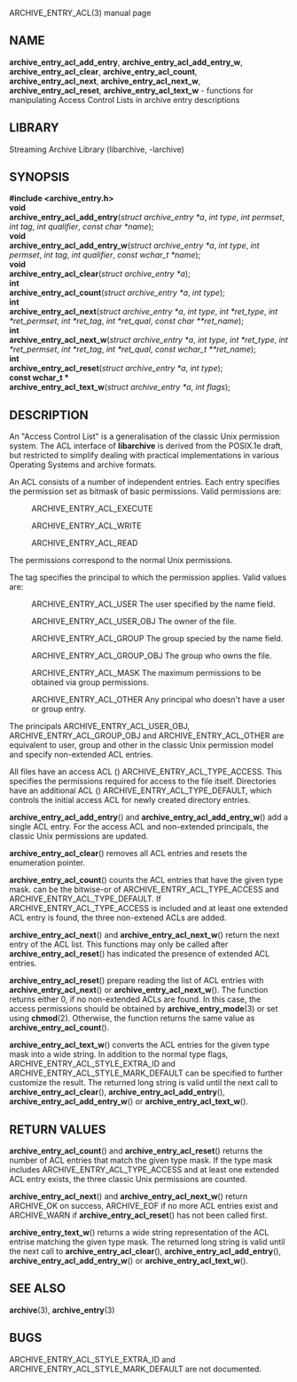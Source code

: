 ARCHIVE_ENTRY_ACL(3) manual page 
== NAME == 
'''archive_entry_acl_add_entry''', 
'''archive_entry_acl_add_entry_w''', 
'''archive_entry_acl_clear''', 
'''archive_entry_acl_count''', 
'''archive_entry_acl_next''', 
'''archive_entry_acl_next_w''', 
'''archive_entry_acl_reset''', 
'''archive_entry_acl_text_w''' 
- functions for manipulating Access Control Lists in archive entry descriptions 
== LIBRARY == 
Streaming Archive Library (libarchive, -larchive) 
== SYNOPSIS == 
'''<nowiki>#include <archive_entry.h></nowiki>''' 
<br> 
'''void''' 
<br> 
'''archive_entry_acl_add_entry'''(''struct archive_entry *a'', ''int type'', ''int permset'', ''int tag'', ''int qualifier'', ''const char *name''); 
<br> 
'''void''' 
<br> 
'''archive_entry_acl_add_entry_w'''(''struct archive_entry *a'', ''int type'', ''int permset'', ''int tag'', ''int qualifier'', ''const wchar_t *name''); 
<br> 
'''void''' 
<br> 
'''archive_entry_acl_clear'''(''struct archive_entry *a''); 
<br> 
'''int''' 
<br> 
'''archive_entry_acl_count'''(''struct archive_entry *a'', ''int type''); 
<br> 
'''int''' 
<br> 
'''archive_entry_acl_next'''(''struct archive_entry *a'', ''int type'', ''int *ret_type'', ''int *ret_permset'', ''int *ret_tag'', ''int *ret_qual'', ''const char **ret_name''); 
<br> 
'''int''' 
<br> 
'''archive_entry_acl_next_w'''(''struct archive_entry *a'', ''int type'', ''int *ret_type'', ''int *ret_permset'', ''int *ret_tag'', ''int *ret_qual'', ''const wchar_t **ret_name''); 
<br> 
'''int''' 
<br> 
'''archive_entry_acl_reset'''(''struct archive_entry *a'', ''int type''); 
<br> 
'''const wchar_t *''' 
<br> 
'''archive_entry_acl_text_w'''(''struct archive_entry *a'', ''int flags''); 
== DESCRIPTION == 
An 
"Access Control List" 
is a generalisation of the classic Unix permission system. 
The ACL interface of 
'''libarchive''' 
is derived from the POSIX.1e draft, but restricted to simplify dealing 
with practical implementations in various Operating Systems and archive formats. 

An ACL consists of a number of independent entries. 
Each entry specifies the permission set as bitmask of basic permissions. 
Valid permissions are: 
<dl> 
<dt></dt><dd> 
ARCHIVE_ENTRY_ACL_EXECUTE 
</dd><dt></dt><dd> 
ARCHIVE_ENTRY_ACL_WRITE 
</dd><dt></dt><dd> 
ARCHIVE_ENTRY_ACL_READ 
</dd></dl> 
The permissions correspond to the normal Unix permissions. 

The tag specifies the principal to which the permission applies. 
Valid values are: 
<dl> 
<dt></dt><dd> 
ARCHIVE_ENTRY_ACL_USER 
The user specified by the name field. 
</dd><dt></dt><dd> 
ARCHIVE_ENTRY_ACL_USER_OBJ 
The owner of the file. 
</dd><dt></dt><dd> 
ARCHIVE_ENTRY_ACL_GROUP 
The group specied by the name field. 
</dd><dt></dt><dd> 
ARCHIVE_ENTRY_ACL_GROUP_OBJ 
The group who owns the file. 
</dd><dt></dt><dd> 
ARCHIVE_ENTRY_ACL_MASK 
The maximum permissions to be obtained via group permissions. 
</dd><dt></dt><dd> 
ARCHIVE_ENTRY_ACL_OTHER 
Any principal who doesn't have a user or group entry. 
</dd></dl> 
The principals 
ARCHIVE_ENTRY_ACL_USER_OBJ, 
ARCHIVE_ENTRY_ACL_GROUP_OBJ 
and 
ARCHIVE_ENTRY_ACL_OTHER 
are equivalent to user, group and other in the classic Unix permission 
model and specify non-extended ACL entries. 

All files have an access ACL 
() 
ARCHIVE_ENTRY_ACL_TYPE_ACCESS. 
This specifies the permissions required for access to the file itself. 
Directories have an additional ACL 
() 
ARCHIVE_ENTRY_ACL_TYPE_DEFAULT, 
which controls the initial access ACL for newly created directory entries. 

'''archive_entry_acl_add_entry'''() 
and 
'''archive_entry_acl_add_entry_w'''() 
add a single ACL entry. 
For the access ACL and non-extended principals, the classic Unix permissions 
are updated. 

'''archive_entry_acl_clear'''() 
removes all ACL entries and resets the enumeration pointer. 

'''archive_entry_acl_count'''() 
counts the ACL entries that have the given type mask. 
can be the bitwise-or of 
ARCHIVE_ENTRY_ACL_TYPE_ACCESS 
and 
ARCHIVE_ENTRY_ACL_TYPE_DEFAULT. 
If 
ARCHIVE_ENTRY_ACL_TYPE_ACCESS 
is included and at least one extended ACL entry is found, 
the three non-extened ACLs are added. 

'''archive_entry_acl_next'''() 
and 
'''archive_entry_acl_next_w'''() 
return the next entry of the ACL list. 
This functions may only be called after 
'''archive_entry_acl_reset'''() 
has indicated the presence of extended ACL entries. 

'''archive_entry_acl_reset'''() 
prepare reading the list of ACL entries with 
'''archive_entry_acl_next'''() 
or 
'''archive_entry_acl_next_w'''(). 
The function returns either 0, if no non-extended ACLs are found. 
In this case, the access permissions should be obtained by 
'''archive_entry_mode'''(3) 
or set using 
'''chmod'''(2). 
Otherwise, the function returns the same value as 
'''archive_entry_acl_count'''(). 

'''archive_entry_acl_text_w'''() 
converts the ACL entries for the given type mask into a wide string. 
In addition to the normal type flags, 
ARCHIVE_ENTRY_ACL_STYLE_EXTRA_ID 
and 
ARCHIVE_ENTRY_ACL_STYLE_MARK_DEFAULT 
can be specified to further customize the result. 
The returned long string is valid until the next call to 
'''archive_entry_acl_clear'''(), 
'''archive_entry_acl_add_entry'''(), 
'''archive_entry_acl_add_entry_w'''() 
or 
'''archive_entry_acl_text_w'''(). 
== RETURN VALUES == 
'''archive_entry_acl_count'''() 
and 
'''archive_entry_acl_reset'''() 
returns the number of ACL entries that match the given type mask. 
If the type mask includes 
ARCHIVE_ENTRY_ACL_TYPE_ACCESS 
and at least one extended ACL entry exists, the three classic Unix 
permissions are counted. 

'''archive_entry_acl_next'''() 
and 
'''archive_entry_acl_next_w'''() 
return 
ARCHIVE_OK 
on success, 
ARCHIVE_EOF 
if no more ACL entries exist 
and 
ARCHIVE_WARN 
if 
'''archive_entry_acl_reset'''() 
has not been called first. 

'''archive_entry_text_w'''() 
returns a wide string representation of the ACL entrise matching the 
given type mask. 
The returned long string is valid until the next call to 
'''archive_entry_acl_clear'''(), 
'''archive_entry_acl_add_entry'''(), 
'''archive_entry_acl_add_entry_w'''() 
or 
'''archive_entry_acl_text_w'''(). 
== SEE ALSO == 
'''archive'''(3), 
'''archive_entry'''(3) 
== BUGS == 
ARCHIVE_ENTRY_ACL_STYLE_EXTRA_ID 
and 
ARCHIVE_ENTRY_ACL_STYLE_MARK_DEFAULT 
are not documented. 
